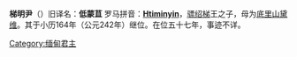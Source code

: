 {{unreferenced|time=2011-06-07T12:52:44+00:00}}
'''梯明尹'''（{{Bd|192年||299年}}）{{lang-my|ထီးမင်းယဉ်}}旧译名：'''低蒙苴''' 罗马拼音：'''[[Htiminyin|Htiminyin]]'''，[[骠绍梯|骠绍梯]]王之子，母为[[底里山黛维|底里山黛维]]。其于小历164年（公元242年）继位。在位五十七年，事迹不详。

{{start box}}
{{s-before|[[骠绍梯|骠绍梯]]}}
{{s-title|[[蒲甘王朝|阿梨摩陀国君主]]|242年-299年}}
{{s-after|[[尹明拜|尹明拜]]}}
{{end box}}


[[Category:缅甸君主|Category:缅甸君主]]